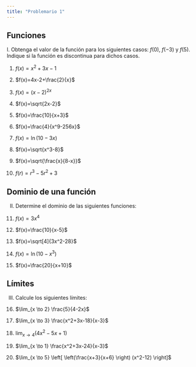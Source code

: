 ```yaml
---
title: "Problemario 1"
---
```


## Funciones

I. Obtenga el valor de la función para los siguientes casos: $f(0)$, $f(-3)$ y $f(5)$. Indique si la función es discontinua para dichos casos.

1. $f(x)=x^2+3x-1$

2. $f(x)=4x-2+\frac{2}{x}$

3. $f(x)=(x-2)^{2x}$

3. $f(x)=\sqrt{2x-2}$

4. $f(x)=\frac{10}{x+3}$

4. $f(x)=\frac{4}{x^9-256x}$

5. $f(x)=\ln{(10-3x)}$

5. $f(x)=\sqrt{x^3-8}$

7. $f(x)=\sqrt{\frac{x}{8-x}}$

10. $f(r)=r^3-5r^2+3$

## Dominio de una función

II. Determine el dominio de las siguientes funciones:

11. $f(x)=3x^4$

7. $f(x)=\frac{10}{x-5}$

8. $f(x)=\sqrt[4]{3x^2-28}$

9. $f(x)=\ln(10-x^3)$

10. $f(x)=\frac{20}{x+10}$

## Límites

III. Calcule los siguientes límites:

16. $\lim_{x \to 2} \frac{5}{4-2x}$

17. $\lim_{x \to 3} \frac{x^2+3x-18}{x-3}$

18. $\lim_{x \to 4}(4x^2-5x+1)$

19. $\lim_{x \to 1} \frac{x^2+3x-24}{x-3}$

20. $\lim_{x \to 5} \left[ \left(\frac{x+3}{x+6} \right) (x^2-12) \right]$